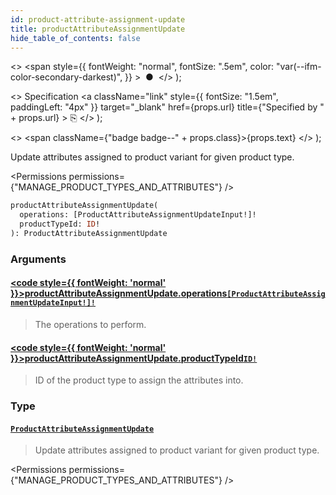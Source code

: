 ```yaml
---
id: product-attribute-assignment-update
title: productAttributeAssignmentUpdate
hide_table_of_contents: false
---
```


  <>
    <span
      style={{
        fontWeight: "normal",
        fontSize: ".5em",
        color: "var(--ifm-color-secondary-darkest)",
      }}
    >
      &nbsp;●&nbsp;
    </span>
  </>
);

  <>
    Specification
    <a
      className="link"
      style={{ fontSize: "1.5em", paddingLeft: "4px" }}
      target="\_blank"
      href={props.url}
      title={"Specified by " + props.url}
    >
      ⎘
    </a>
  </>
);

  <>
    <span className={"badge badge--" + props.class}>{props.text}</span>
  </>
);

Update attributes assigned to product variant for given product type.

<Badge text="Added in Saleor 3.1" class="secondary margin-bottom--sm" />

<Permissions permissions={"MANAGE_PRODUCT_TYPES_AND_ATTRIBUTES"} />

```graphql
productAttributeAssignmentUpdate(
  operations: [ProductAttributeAssignmentUpdateInput!]!
  productTypeId: ID!
): ProductAttributeAssignmentUpdate
```

### Arguments

#### [<code style={{ fontWeight: 'normal' }}>productAttributeAssignmentUpdate.<b>operations</b></code>](#)<Bullet />[`[ProductAttributeAssignmentUpdateInput!]!`](../../../api-reference/products/inputs/product-attribute-assignment-update-input) <Badge class="secondary" text="non-null"/> <Badge class="secondary" text="input"/> <Badge class="secondary" text="products"/>

> The operations to perform.

#### [<code style={{ fontWeight: 'normal' }}>productAttributeAssignmentUpdate.<b>productTypeId</b></code>](#)<Bullet />[`ID!`](../../../api-reference/miscellaneous/scalars/id) <Badge class="secondary" text="non-null"/> <Badge class="secondary" text="scalar"/> <Badge class="secondary" text="miscellaneous"/>

> ID of the product type to assign the attributes into.

### Type

#### [`ProductAttributeAssignmentUpdate`](../../../api-reference/products/objects/product-attribute-assignment-update) <Badge class="secondary" text="object"/> <Badge class="secondary" text="products"/>

> Update attributes assigned to product variant for given product type.

<Badge text="Added in Saleor 3.1" class="secondary margin-bottom--sm" />

<Permissions permissions={"MANAGE_PRODUCT_TYPES_AND_ATTRIBUTES"} />

>


